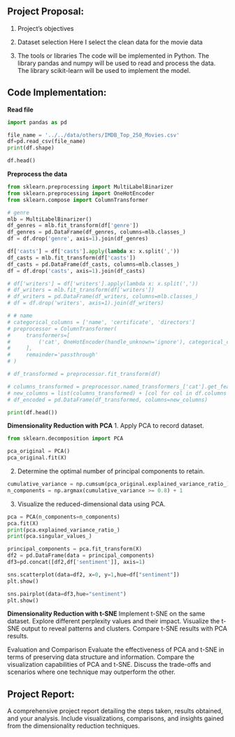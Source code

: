## Project Proposal:
1. Project’s objectives


2. Dataset selection
Here I select the clean data for the movie data

3. The tools or libraries
The code will be implemented in Python. The library pandas and numpy will be used to read and process the data. The library scikit-learn will be used to implement the model.

## Code Implementation:

**Read file**
```python
import pandas as pd

file_name = '../../data/others/IMDB_Top_250_Movies.csv'
df=pd.read_csv(file_name)  
print(df.shape)
```

```python
df.head()
```

**Preprocess the data**
```python
from sklearn.preprocessing import MultiLabelBinarizer
from sklearn.preprocessing import OneHotEncoder
from sklearn.compose import ColumnTransformer

# genre
mlb = MultiLabelBinarizer()
df_genres = mlb.fit_transform(df['genre'])
df_genres = pd.DataFrame(df_genres, columns=mlb.classes_)
df = df.drop('genre', axis=1).join(df_genres)

df['casts'] = df['casts'].apply(lambda x: x.split(','))
df_casts = mlb.fit_transform(df['casts'])
df_casts = pd.DataFrame(df_casts, columns=mlb.classes_)
df = df.drop('casts', axis=1).join(df_casts)

# df['writers'] = df['writers'].apply(lambda x: x.split(','))
# df_writers = mlb.fit_transform(df['writers'])
# df_writers = pd.DataFrame(df_writers, columns=mlb.classes_)
# df = df.drop('writers', axis=1).join(df_writers)

# # name
# categorical_columns = ['name', 'certificate', 'directors'] 
# preprocessor = ColumnTransformer(
#     transformers=[
#         ('cat', OneHotEncoder(handle_unknown='ignore'), categorical_columns)
#     ],
#     remainder='passthrough'  
# )

# df_transformed = preprocessor.fit_transform(df)

# columns_transformed = preprocessor.named_transformers_['cat'].get_feature_names_out(categorical_columns)
# new_columns = list(columns_transformed) + [col for col in df.columns if col not in categorical_columns]
# df_encoded = pd.DataFrame(df_transformed, columns=new_columns)

print(df.head())
```


**Dimensionality Reduction with PCA**
1. Apply PCA to record dataset.
```python
from sklearn.decomposition import PCA

pca_original = PCA()
pca_original.fit(X)
```

2. Determine the optimal number of principal components to retain.
```python
cumulative_variance = np.cumsum(pca_original.explained_variance_ratio_)
n_components = np.argmax(cumulative_variance >= 0.8) + 1
```

3. Visualize the reduced-dimensional data using PCA.
```python
pca = PCA(n_components=n_components)
pca.fit(X)
print(pca.explained_variance_ratio_)
print(pca.singular_values_)

principal_components = pca.fit_transform(X)
df2 = pd.DataFrame(data = principal_components)
df3=pd.concat([df2,df['sentiment']], axis=1)

sns.scatterplot(data=df2, x=0, y=1,hue=df["sentiment"]) 
plt.show()

sns.pairplot(data=df3,hue="sentiment") 
plt.show()
```


**Dimensionality Reduction with t-SNE**
Implement t-SNE on the same dataset.
Explore different perplexity values and their impact.
Visualize the t-SNE output to reveal patterns and clusters.
Compare t-SNE results with PCA results.

Evaluation and Comparison
Evaluate the effectiveness of PCA and t-SNE in terms of preserving data structure and information.
Compare the visualization capabilities of PCA and t-SNE.
Discuss the trade-offs and scenarios where one technique may outperform the other.

## Project Report:
A comprehensive project report detailing the steps taken, results obtained, and your analysis.
Include visualizations, comparisons, and insights gained from the dimensionality reduction techniques.
